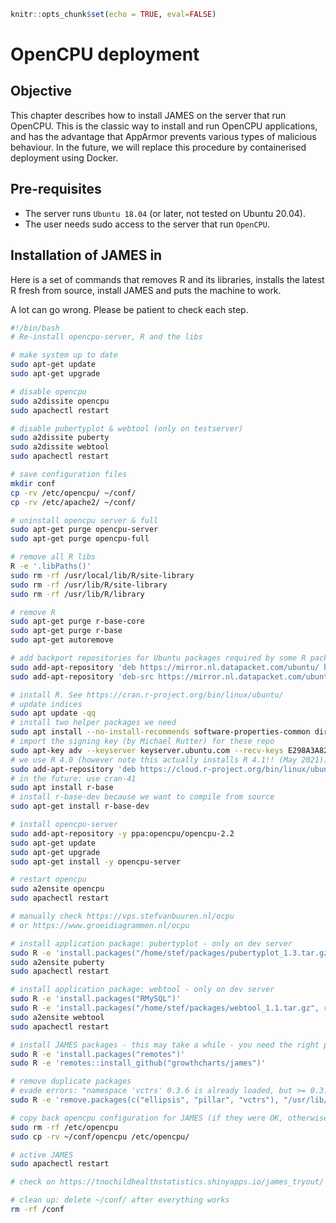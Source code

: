 
```r
knitr::opts_chunk$set(echo = TRUE, eval=FALSE)
```

# OpenCPU deployment

## Objective

This chapter describes how to install JAMES on the server that run OpenCPU. This is the classic way to install and run OpenCPU applications, and has the advantage that AppArmor prevents various types of malicious behaviour. In the future, we will replace this procedure by containerised deployment using Docker.

## Pre-requisites

- The server runs `Ubuntu 18.04` (or later, not tested on Ubuntu 20.04).
- The user needs sudo access to the server that run `OpenCPU`. 

## Installation of JAMES in 

Here is a set of commands that removes R and its libraries, installs the latest 
R fresh from source, install JAMES and puts the machine to work. 

A lot can go wrong. Please be patient to check each step.

```bash
#!/bin/bash
# Re-install opencpu-server, R and the libs

# make system up to date
sudo apt-get update
sudo apt-get upgrade

# disable opencpu
sudo a2dissite opencpu
sudo apachectl restart

# disable pubertyplot & webtool (only on testserver)
sudo a2dissite puberty
sudo a2dissite webtool
sudo apachectl restart

# save configuration files
mkdir conf
cp -rv /etc/opencpu/ ~/conf/
cp -rv /etc/apache2/ ~/conf/

# uninstall opencpu server & full
sudo apt-get purge opencpu-server
sudo apt-get purge opencpu-full

# remove all R libs
R -e '.libPaths()'
sudo rm -rf /usr/local/lib/R/site-library
sudo rm -rf /usr/lib/R/site-library
sudo rm -rf /usr/lib/R/library

# remove R
sudo apt-get purge r-base-core
sudo apt-get purge r-base
sudo apt-get autoremove

# add backport repositories for Ubuntu packages required by some R packages
sudo add-apt-repository 'deb https://mirror.nl.datapacket.com/ubuntu/ bionic main'
sudo add-apt-repository 'deb-src https://mirror.nl.datapacket.com/ubuntu/ bionic main'

# install R. See https://cran.r-project.org/bin/linux/ubuntu/
# update indices
sudo apt update -qq
# install two helper packages we need
sudo apt install --no-install-recommends software-properties-common dirmngr
# import the signing key (by Michael Rutter) for these repo
sudo apt-key adv --keyserver keyserver.ubuntu.com --recv-keys E298A3A825C0D65DFD57CBB651716619E084DAB9
# we use R 4.0 (however note this actually installs R 4.1!! (May 2021))
sudo add-apt-repository 'deb https://cloud.r-project.org/bin/linux/ubuntu bionic-cran40/'
# in the future: use cran-41
sudo apt install r-base
# install r-base-dev because we want to compile from source
sudo apt-get install r-base-dev

# install opencpu-server
sudo add-apt-repository -y ppa:opencpu/opencpu-2.2
sudo apt-get update
sudo apt-get upgrade
sudo apt-get install -y opencpu-server

# restart opencpu
sudo a2ensite opencpu
sudo apachectl restart

# manually check https://vps.stefvanbuuren.nl/ocpu 
# or https://www.groeidiagrammen.nl/ocpu

# install application package: pubertyplot - only on dev server
sudo R -e 'install.packages("/home/stef/packages/pubertyplot_1.3.tar.gz", repos = NULL)'
sudo a2ensite puberty
sudo apachectl restart

# install application package: webtool - only on dev server
sudo R -e 'install.packages("RMySQL")'
sudo R -e 'install.packages("/home/stef/packages/webtool_1.1.tar.gz", repos = NULL)'
sudo a2ensite webtool
sudo apachectl restart

# install JAMES packages - this may take a while - you need the right priveledges
sudo R -e 'install.packages("remotes")'
sudo R -e 'remotes::install_github("growthcharts/james")'

# remove duplicate packages
# evade errors: "namespace 'vctrs' 0.3.6 is already loaded, but >= 0.3.8 is required"
sudo R -e 'remove.packages(c("ellipsis", "pillar", "vctrs"), "/usr/lib/opencpu/library")'

# copy back opencpu configuration for JAMES (if they were OK, otherwise tweak)
sudo rm -rf /etc/opencpu
sudo cp -rv ~/conf/opencpu /etc/opencpu/

# active JAMES
sudo apachectl restart

# check on https://tnochildhealthstatistics.shinyapps.io/james_tryout/ 

# clean up: delete ~/conf/ after everything works
rm -rf /conf
```

